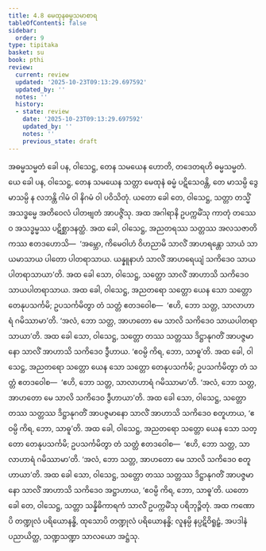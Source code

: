 ```yaml
---
title: 4.8 မေထုနဓမ္မသမာစာရ
tableOfContents: false
sidebar:
  order: 9
type: tipitaka
basket: su
book: pthi
review:
  current: review
  updated: '2025-10-23T09:13:29.697592'
  updated_by: ''
  notes: ''
  history:
  - state: review
    date: '2025-10-23T09:13:29.697592'
    updated_by: ''
    notes: ''
    previous_state: draft
---
```



<ReviewStatus review={frontmatter.review} showDetails={true} />

<HypothesisAnnotation frontmatter={frontmatter} />

<DynamicBreadcrumb />

<Division number="127" book="pthi" e="ch" v="8" p="74">

<Paragraph number="264" book="pthi">
အဓမ္မသမ္မတံ ခေါ ပန, ဝါသေဋ္ဌ, တေန သမယေန ဟောတိ, တဒေတရဟိ ဓမ္မသမ္မတံ. ယေ ခေါ ပန, ဝါသေဋ္ဌ, တေန သမယေန သတ္တာ မေထုနံ ဓမ္မံ ပဋိသေဝန္တိ, တေ မာသမ္ပိ ဒွေမာသမ္ပိ န လဘန္တိ ဂါမံ ဝါ နိဂမံ ဝါ ပဝိသိတုံ. ယတော ခေါ တေ, ဝါသေဋ္ဌ, သတ္တာ တသ္မိံ အသဒ္ဓမ္မေ အတိဝေလံ ပါတဗျတံ အာပဇ္ဇိံသု. အထ အဂါရာနိ ဥပက္ကမိံသု ကာတုံ တဿေဝ အသဒ္ဓမ္မဿ ပဋိစ္ဆာဒနတ္ထံ. အထ ခေါ, ဝါသေဋ္ဌ, အညတရဿ သတ္တဿ အလသဇာတိကဿ ဧတဒဟောသိ—  ‘အမ္ဘော, ကိမေဝါဟံ ဝိဟညာမိ သာလိံ အာဟရန္တော သာယံ သာယမာသာယ ပါတော ပါတရာသာယ. ယန္နူနာဟံ သာလိံ အာဟရေယျံ သကိဒေဝ သာယပါတရာသာယာ’တိ.
</Paragraph>

<Paragraph number="265" book="pthi">
အထ ခေါ သော, ဝါသေဋ္ဌ, သတ္တော သာလိံ အာဟာသိ သကိဒေဝ သာယပါတရာသာယ. အထ ခေါ, ဝါသေဋ္ဌ, အညတရော သတ္တော ယေန သော သတ္တော တေနုပသင်္ကမိ; ဥပသင်္ကမိတွာ တံ သတ္တံ ဧတဒဝေါစ—  ‘ဧဟိ, ဘော သတ္တ, သာလာဟာရံ ဂမိဿာမာ’တိ. ‘အလံ, ဘော သတ္တ, အာဟတော မေ သာလိ သကိဒေဝ သာယပါတရာသာယာ’တိ. အထ ခေါ သော, ဝါသေဋ္ဌ, သတ္တော တဿ သတ္တဿ ဒိဋ္ဌာနုဂတိံ အာပဇ္ဇမာနော သာလိံ အာဟာသိ သကိဒေဝ ဒွီဟာယ. ‘ဧဝမ္ပိ ကိရ, ဘော, သာဓူ’တိ.
</Paragraph>

<Paragraph number="266" book="pthi">
အထ ခေါ, ဝါသေဋ္ဌ, အညတရော သတ္တော ယေန သော သတ္တော တေနုပသင်္ကမိ; ဥပသင်္ကမိတွာ တံ သတ္တံ ဧတဒဝေါစ—  ‘ဧဟိ, ဘော သတ္တ, သာလာဟာရံ ဂမိဿာမာ’တိ. ‘အလံ, ဘော သတ္တ, အာဟတော မေ သာလိ သကိဒေဝ ဒွီဟာယာ’တိ. အထ ခေါ သော, ဝါသေဋ္ဌ, သတ္တော တဿ သတ္တဿ ဒိဋ္ဌာနုဂတိံ အာပဇ္ဇမာနော သာလိံ အာဟာသိ သကိဒေဝ စတူဟာယ, ‘ဧဝမ္ပိ ကိရ, ဘော, သာဓူ’တိ.
</Paragraph>

<Paragraph number="267" book="pthi">
အထ ခေါ, ဝါသေဋ္ဌ, အညတရော သတ္တော ယေန သော သတ္တော တေနုပသင်္ကမိ; ဥပသင်္ကမိတွာ တံ သတ္တံ ဧတဒဝေါစ—  ‘ဧဟိ, ဘော သတ္တ, သာလာဟာရံ ဂမိဿာမာ’တိ. ‘အလံ, ဘော သတ္တ, အာဟတော မေ သာလိ သကိဒေဝ စတူဟာယာ’တိ. အထ ခေါ သော, ဝါသေဋ္ဌ, သတ္တော တဿ သတ္တဿ ဒိဋ္ဌာနုဂတိံ အာပဇ္ဇမာနော သာလိံ အာဟာသိ သကိဒေဝ အဋ္ဌာဟာယ, ‘ဧဝမ္ပိ ကိရ, ဘော, သာဓူ’တိ.
</Paragraph>

<Paragraph number="268" book="pthi">
ယတော ခေါ တေ, ဝါသေဋ္ဌ, သတ္တာ သန္နိဓိကာရကံ သာလိံ ဥပက္ကမိံသု ပရိဘုဉ္ဇိတုံ. အထ ကဏောပိ တဏ္ဍုလံ ပရိယောနန္ဓိ, ထုသောပိ တဏ္ဍုလံ ပရိယောနန္ဓိ; လူနမ္ပိ နပ္ပဋိဝိရူဠှံ, အပဒါနံ ပညာယိတ္ထ, သဏ္ဍသဏ္ဍာ သာလယော အဋ္ဌံသု.
</Paragraph>
</Division>